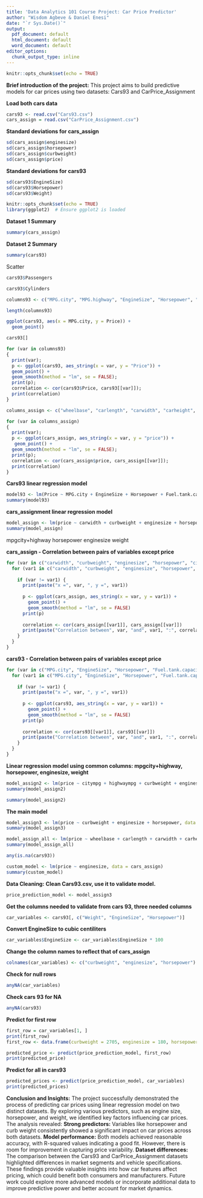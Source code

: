 ```yaml
---
title: 'Data Analytics 101 Course Project: Car Price Predictor'
author: "Wisdom Agbeve & Daniel Enesi"
date: "`r Sys.Date()`"
output:
  pdf_document: default
  html_document: default
  word_document: default
editor_options:
  chunk_output_type: inline
---
```




```r
knitr::opts_chunk$set(echo = TRUE)
```

**Brief introduction of the project:**
This project aims to build predictive models for car prices using two datasets: Cars93 and CarPrice_Assignment


**Load both cars data**
```r
cars93 <- read.csv("Cars93.csv")
cars_assign = read.csv("CarPrice_Assignment.csv")
```

**Standard deviations for cars_assign**
```r
sd(cars_assign$enginesize)
sd(cars_assign$horsepower)
sd(cars_assign$curbweight)
sd(cars_assign$price)
```

**Standard deviations for cars93**
```r
sd(cars93$EngineSize)
sd(cars93$Horsepower)
sd(cars93$Weight)
```

```r
knitr::opts_chunk$set(echo = TRUE)
library(ggplot2)  # Ensure ggplot2 is loaded
```


**Dataset 1 Summary**
```r
summary(cars_assign)
```

**Dataset 2 Summary**
```r
summary(cars93)
```

Scatter
```r
cars93$Passengers
```

```r
cars93$Cylinders
```

```r
columns93 <- c("MPG.city", "MPG.highway", "EngineSize", "Horsepower", "RPM", "Rev.per.mile", "Fuel.tank.capacity", "Length", "Wheelbase", "Width", "Rear.seat.room", "Luggage.room", "Weight")

length(columns93)
```

```r
ggplot(cars93, aes(x = MPG.city, y = Price)) + 
  geom_point()
```

```r
cars93[]
```

```r
for (var in columns93)
{
  print(var);
  p <- ggplot(cars93, aes_string(x = var, y = "Price")) + 
  geom_point() +
  geom_smooth(method = "lm", se = FALSE);
  print(p);
  correlation <- cor(cars93$Price, cars93[[var]]);
  print(correlation)
}
```

```r
columns_assign <- c("wheelbase", "carlength", "carwidth", "carheight", "curbweight", "enginesize", "horsepower", "peakrpm", "citympg", "highwaympg", "price")
```

```r
for (var in columns_assign)
{
  print(var);
  p <- ggplot(cars_assign, aes_string(x = var, y = "price")) + 
   geom_point() +
  geom_smooth(method = "lm", se = FALSE);
  print(p);
  correlation <- cor(cars_assign$price, cars_assign[[var]]);
  print(correlation)
}
```

**Cars93 linear regression model**
```r
model93 <- lm(Price ~ MPG.city + EngineSize + Horsepower + Fuel.tank.capacity + Weight, data = cars93)
summary(model93)
```

**cars_assignment linear regression model**
```r
model_assign <- lm(price ~ carwidth + curbweight + enginesize + horsepower + citympg, data = cars_assign)
summary(model_assign)
```

mpgcity+highway horsepower enginesize weight

**cars_assign - Correlation between pairs of variables except price**
```r
for (var in c("carwidth", "curbweight", "enginesize", "horsepower", "citympg")) {
  for (var1 in c("carwidth", "curbweight", "enginesize", "horsepower", "citympg")) {
    
    if (var != var1) {
      print(paste("x =", var, ", y =", var1))
      
      p <- ggplot(cars_assign, aes_string(x = var, y = var1)) + 
        geom_point() +
        geom_smooth(method = "lm", se = FALSE)
      print(p)
      
      correlation <- cor(cars_assign[[var1]], cars_assign[[var]])
      print(paste("Correlation between", var, "and", var1, ":", correlation))
    }
  }
}

```

**cars93 - Correlation between pairs of variables except price**
```r
for (var in c("MPG.city", "EngineSize", "Horsepower", "Fuel.tank.capacity", "Weight")) {
  for (var1 in c("MPG.city", "EngineSize", "Horsepower", "Fuel.tank.capacity", "Weight")) {
    
    if (var != var1) {
      print(paste("x =", var, ", y =", var1))
      
      p <- ggplot(cars93, aes_string(x = var, y = var1)) + 
        geom_point() +
        geom_smooth(method = "lm", se = FALSE)
      print(p)
      
      correlation <- cor(cars93[[var1]], cars93[[var]])
      print(paste("Correlation between", var, "and", var1, ":", correlation))
    }
  }
}

```

**Linear regression model using common columns: mpgcity+highway, horsepower, enginesize, weight**
```r
model_assign2 <- lm(price ~ citympg + highwaympg + curbweight + enginesize + horsepower, data = cars_assign)
summary(model_assign2)
```

```r
summary(model_assign2)
```

**The main model**
```r
model_assign3 <- lm(price ~ curbweight + enginesize + horsepower, data = cars_assign)
summary(model_assign3)
```

```r
model_assign_all <- lm(price ~ wheelbase + carlength + carwidth + carheight + curbweight + enginesize + horsepower + peakrpm + citympg + highwaympg, data = cars_assign)
summary(model_assign_all)
```

```r
any(is.na(cars93))
```

```r
custom_model <- lm(price ~ enginesize, data = cars_assign)
summary(custom_model)
```

**Data Cleaning:**
**Clean Cars93.csv, use it to validate model.**
```r
price_prediction_model <- model_assign3
```

**Get the columns needed to validate from cars 93, three needed columns**
```r
car_variables <- cars93[, c("Weight", "EngineSize", "Horsepower")]
```


**Convert EngineSize to cubic centiliters**
```r
car_variables$EngineSize <- car_variables$EngineSize * 100 
```

**Change the column names to reflect that of cars_assign**
```r
colnames(car_variables) <- c("curbweight", "enginesize", "horsepower")
```

**Check for null rows**
```r
anyNA(car_variables)
```
**Check cars 93 for NA**
```r
anyNA(cars93)
```


**Predict for first row**
```r
first_row = car_variables[1, ]
print(first_row)
first_row <- data.frame(curbweight = 2705, enginesize = 180, horsepower = 140)
```
```r
predicted_price <- predict(price_prediction_model, first_row)
print(predicted_price)
```

**Predict for all in cars93**
```r
predicted_prices <- predict(price_prediction_model, car_variables)
print(predicted_prices)
```

**Conclusion and Insights:** The project successfully demonstrated the process of predicting car prices using linear regression model on two distinct datasets. By exploring various predictors, such as engine size, horsepower, and weight, we identified key factors influencing car prices. 
The analysis revealed: **Strong predictors:** Variables like horsepower and curb weight consistently showed a significant impact on car prices across both datasets. **Model performance:** Both models achieved reasonable accuracy, with R-squared values indicating a good fit. However, there is room for improvement in capturing price variability. **Dataset differences:** The comparison between the Cars93 and CarPrice_Assignment datasets highlighted differences in market segments and vehicle specifications.
These findings provide valuable insights into how car features affect pricing, which could benefit both consumers and manufacturers. Future work could explore more advanced models or incorporate additional data to improve predictive power and better account for market dynamics.




